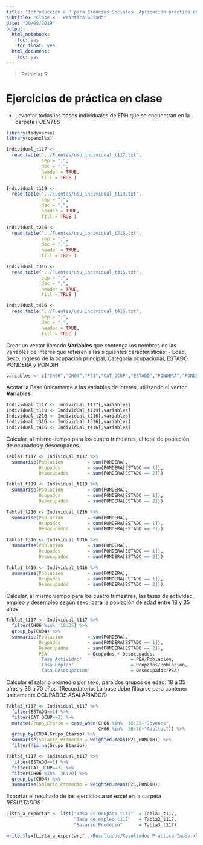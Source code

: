 ```yaml
---
title: "Introducción a R para Ciencias Sociales. Aplicación práctica en la EPH"
subtitle: "Clase 3 - Practica Guiada"
date: "20/08/2019"
output:
  html_notebook:
    toc: yes
    toc_float: yes
  html_document:
    toc: yes
---
```


> Reiniciar R


# Ejercicios de práctica  en clase
- Levantar todas las bases individuales de EPH que se encuentran en la carpeta *FUENTES*
```r
library(tidyverse)
library(openxlsx)

Individual_t117 <-
  read.table("../Fuentes/usu_individual_t117.txt",
             sep = ";",
             dec = ",",
             header = TRUE,
             fill = TRUE )

Individual_t119 <-
  read.table("../Fuentes/usu_individual_t119.txt",
             sep = ";",
             dec = ",",
             header = TRUE,
             fill = TRUE )

Individual_t216 <-
  read.table("../Fuentes/usu_individual_t216.txt",
             sep = ";",
             dec = ",",
             header = TRUE,
             fill = TRUE )

Individual_t316 <-
  read.table("../Fuentes/usu_individual_t316.txt",
             sep = ";",
             dec = ",",
             header = TRUE,
             fill = TRUE )

Individual_t416 <-
  read.table("../Fuentes/usu_individual_t416.txt",
             sep = ";",
             dec = ",",
             header = TRUE,
             fill = TRUE )

```

Crear un vector llamado __Variables__ que contenga los nombres de las variables de interés que refieren a las siguientes características:
      - Edad, Sexo, Ingreso de la ocupación principal, Categoría ocupacional, ESTADO, PONDERA y PONDIH

```r
variables <- c("CH06","CH04","P21","CAT_OCUP","ESTADO","PONDERA","PONDIH")

```

Acotar la Base únicamente a las variables de interés, utilizando el vector __Variables__ 
```r
Individual_t117 <- Individual_t117[,variables]
Individual_t119 <- Individual_t119[,variables]
Individual_t216 <- Individual_t216[,variables]
Individual_t316 <- Individual_t316[,variables]
Individual_t416 <- Individual_t416[,variables]

```

Calcular, al mismo tiempo para los cuatro trimestres, el total de población, de ocupados y desocupados.

```r
Tabla1_t117 <- Individual_t117 %>% 
  summarise(Poblacion         = sum(PONDERA),
            Ocupados          = sum(PONDERA[ESTADO == 1]),
            Desocupados       = sum(PONDERA[ESTADO == 2]))

Tabla1_t119 <- Individual_t119 %>% 
  summarise(Poblacion         = sum(PONDERA),
            Ocupados          = sum(PONDERA[ESTADO == 1]),
            Desocupados       = sum(PONDERA[ESTADO == 2]))

Tabla1_t216 <- Individual_t216 %>% 
  summarise(Poblacion         = sum(PONDERA),
            Ocupados          = sum(PONDERA[ESTADO == 1]),
            Desocupados       = sum(PONDERA[ESTADO == 2]))

Tabla1_t316 <- Individual_t316 %>% 
  summarise(Poblacion         = sum(PONDERA),
            Ocupados          = sum(PONDERA[ESTADO == 1]),
            Desocupados       = sum(PONDERA[ESTADO == 2]))

Tabla1_t416 <- Individual_t416 %>% 
  summarise(Poblacion         = sum(PONDERA),
            Ocupados          = sum(PONDERA[ESTADO == 1]),
            Desocupados       = sum(PONDERA[ESTADO == 2]))


```


Calcular, al mismo tiempo para los cuatro trimestres, las tasas de actividad, empleo y desempleo según sexo, para la población de edad entre 18 y 35 años

```r
Tabla2_t117 <- Individual_t117 %>%   
  filter(CH06 %in%  18:35) %>% 
  group_by(CH04) %>%
  summarise(Poblacion         = sum(PONDERA),
            Ocupados          = sum(PONDERA[ESTADO == 1]),
            Desocupados       = sum(PONDERA[ESTADO == 2]),
            PEA               = Ocupados + Desocupados,
            'Tasa Actividad'                  = PEA/Poblacion,
            'Tasa Empleo'                     = Ocupados/Poblacion,
            'Tasa Desocupacion'               = Desocupados/PEA)


```

Calcular el salario promedio por sexo, para dos grupos de edad: 18 a 35 años y 36 a 70 años. (Recordatorio: La base debe filtrarse para contener únicamente OCUPADOS ASALARIADOS)
```r
Tabla3_t117 <- Individual_t117 %>%   
  filter(ESTADO==1) %>% 
  filter(CAT_OCUP==3) %>% 
  mutate(Grupo_Etario = case_when(CH06 %in%  18:35~"Jovenes",
                                  CH06 %in%  36:70~"Adultos")) %>% 
  group_by(CH04,Grupo_Etario) %>%
  summarise(Salario_Promedio = weighted.mean(P21,PONDIH)) %>% 
  filter(!is.na(Grupo_Etario))

Tabla4_t117 <- Individual_t117 %>%   
  filter(ESTADO==1) %>% 
  filter(CAT_OCUP==3) %>%   
  filter(CH06 %in%  36:70) %>% 
  group_by(CH04) %>%
  summarise(Salario_Promedio = weighted.mean(P21,PONDIH))

```

Exportar el resultado de los ejercicios a un excel en la carpeta *RESULTADOS*
```r
Lista_a_exportar <- list("Tasa de Ocupado t117"  = Tabla1_t117,
                         "Tasa de empleo t117"   = Tabla2_t117,
                         "Salario Promedio"      = Tabla3_t117)

write.xlsx(Lista_a_exportar,"../Resultados/Resultados Practica Indiv.xlsx")
```

